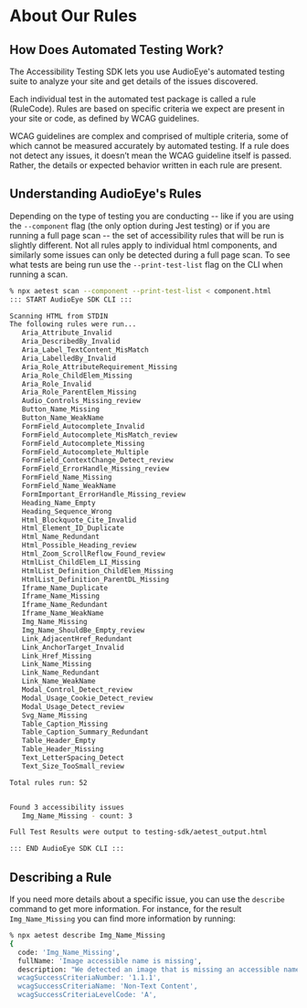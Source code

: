 # About Our Rules

## How Does Automated Testing Work?

The Accessibility Testing SDK lets you use AudioEye's automated testing suite to analyze your site and get details of the issues discovered.

Each individual test in the automated test package is called a rule (RuleCode). Rules are based on specific criteria we expect are present in your site or code, as defined by WCAG guidelines. 

WCAG guidelines are complex and comprised of multiple criteria, some of which cannot be measured accurately by automated testing. If a rule does not detect any issues, it doesn’t mean the WCAG guideline itself is passed. Rather, the details or expected behavior written in each rule are present.

## Understanding AudioEye's Rules
Depending on the type of testing you are conducting -- like if you are using the ``--component`` flag (the only option during Jest testing) or if you are running a full page scan -- the set of accessibility rules that will be run is slightly different.  Not all rules apply to individual html components, and similarly some issues can only be detected during a full page scan.  To see what tests are being run use the `--print-test-list` flag on the CLI when running a scan.

```bash
% npx aetest scan --component --print-test-list < component.html
::: START AudioEye SDK CLI :::

Scanning HTML from STDIN
The following rules were run...
   Aria_Attribute_Invalid
   Aria_DescribedBy_Invalid
   Aria_Label_TextContent_MisMatch
   Aria_LabelledBy_Invalid
   Aria_Role_AttributeRequirement_Missing
   Aria_Role_ChildElem_Missing
   Aria_Role_Invalid
   Aria_Role_ParentElem_Missing
   Audio_Controls_Missing_review
   Button_Name_Missing
   Button_Name_WeakName
   FormField_Autocomplete_Invalid
   FormField_Autocomplete_MisMatch_review
   FormField_Autocomplete_Missing
   FormField_Autocomplete_Multiple
   FormField_ContextChange_Detect_review
   FormField_ErrorHandle_Missing_review
   FormField_Name_Missing
   FormField_Name_WeakName
   FormImportant_ErrorHandle_Missing_review
   Heading_Name_Empty
   Heading_Sequence_Wrong
   Html_Blockquote_Cite_Invalid
   Html_Element_ID_Duplicate
   Html_Name_Redundant
   Html_Possible_Heading_review
   Html_Zoom_ScrollReflow_Found_review
   HtmlList_ChildElem_LI_Missing
   HtmlList_Definition_ChildElem_Missing
   HtmlList_Definition_ParentDL_Missing
   Iframe_Name_Duplicate
   Iframe_Name_Missing
   Iframe_Name_Redundant
   Iframe_Name_WeakName
   Img_Name_Missing
   Img_Name_ShouldBe_Empty_review
   Link_AdjacentHref_Redundant
   Link_AnchorTarget_Invalid
   Link_Href_Missing
   Link_Name_Missing
   Link_Name_Redundant
   Link_Name_WeakName
   Modal_Control_Detect_review
   Modal_Usage_Cookie_Detect_review
   Modal_Usage_Detect_review
   Svg_Name_Missing
   Table_Caption_Missing
   Table_Caption_Summary_Redundant
   Table_Header_Empty
   Table_Header_Missing
   Text_LetterSpacing_Detect
   Text_Size_TooSmall_review

Total rules run: 52


Found 3 accessibility issues
   Img_Name_Missing - count: 3

Full Test Results were output to testing-sdk/aetest_output.html

::: END AudioEye SDK CLI :::
```

## Describing a Rule

If you need more details about a specific issue, you can use the `describe` command to get more information. For instance, for the result `Img_Name_Missing` you can find more information by running:

```bash
% npx aetest describe Img_Name_Missing
{
  code: 'Img_Name_Missing',
  fullName: 'Image accessible name is missing',
  description: "We detected an image that is missing an accessible name. if the image is unimportant or decorative, provide an empty-alt attribute as in the following: `alt=''`. If the image needs announcing to screen-readers, add an appropriate alt-attribute or related ARIA property to provide an accessible name.",
  wcagSuccessCriteriaNumber: '1.1.1',
  wcagSuccessCriteriaName: 'Non-Text Content',
  wcagSuccessCriteriaLevelCode: 'A',
```

